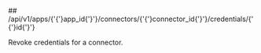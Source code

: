 
<MethodPill method="post" />
## /api/v1/apps/{'{'}app_id{'}'}/connectors/{'{'}connector_id{'}'}/credentials/{'{'}id{'}'}

Revoke credentials for a connector.